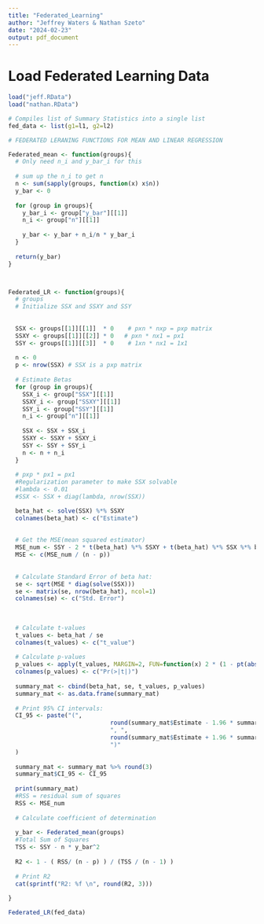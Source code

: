 ---
title: "Federated_Learning"
author: "Jeffrey Waters & Nathan Szeto"
date: "2024-02-23"
output: pdf_document
---

# Load Federated Learning Data
```{r}
load("jeff.RData")
load("nathan.RData")

# Compiles list of Summary Statistics into a single list
fed_data <- list(g1=l1, g2=l2)
```

```{r}
# FEDERATED LERANING FUNCTIONS FOR MEAN AND LINEAR REGRESSION

Federated_mean <- function(groups){
  # Only need n_i and y_bar_i for this
  
  # sum up the n_i to get n
  n <- sum(sapply(groups, function(x) x$n))
  y_bar <- 0
  
  for (group in groups){
    y_bar_i <- group["y_bar"][[1]]
    n_i <- group["n"][[1]]
    
    y_bar <- y_bar + n_i/n * y_bar_i
  }
  
  return(y_bar)
}



Federated_LR <- function(groups){
  # groups 
  # Initialize SSX and SSXY and SSY
  
  
  SSX <- groups[[1]][[1]]  * 0    # pxn * nxp = pxp matrix
  SSXY <- groups[[1]][[2]] * 0   # pxn * nx1 = px1
  SSY <- groups[[1]][[3]]  * 0    # 1xn * nx1 = 1x1
  
  n <- 0
  p <- nrow(SSX) # SSX is a pxp matrix
  
  # Estimate Betas
  for (group in groups){
    SSX_i <- group["SSX"][[1]]
    SSXY_i <- group["SSXY"][[1]]
    SSY_i <- group["SSY"][[1]]
    n_i <- group["n"][[1]]
    
    SSX <- SSX + SSX_i
    SSXY <- SSXY + SSXY_i
    SSY <- SSY + SSY_i
    n <- n + n_i
  }
  
  # pxp * px1 = px1
  #Regularization parameter to make SSX solvable
  #lambda <- 0.01
  #SSX <- SSX + diag(lambda, nrow(SSX))

  beta_hat <- solve(SSX) %*% SSXY
  colnames(beta_hat) <- c("Estimate")
  
  
  # Get the MSE(mean squared estimator)
  MSE_num <- SSY - 2 * t(beta_hat) %*% SSXY + t(beta_hat) %*% SSX %*% beta_hat
  MSE <- c(MSE_num / (n - p))
  
  
  # Calculate Standard Error of beta hat:
  se <- sqrt(MSE * diag(solve(SSX)))
  se <- matrix(se, nrow(beta_hat), ncol=1)
  colnames(se) <- c("Std. Error")
  
  
  
  # Calculate t-values
  t_values <- beta_hat / se
  colnames(t_values) <- c("t_value")
  
  # Calculate p-values
  p_values <- apply(t_values, MARGIN=2, FUN=function(x) 2 * (1 - pt(abs(x), n-p)))
  colnames(p_values) <- c("Pr(>|t|)")
  
  summary_mat <- cbind(beta_hat, se, t_values, p_values)
  summary_mat <- as.data.frame(summary_mat)
  
  # Print 95% CI intervals:
  CI_95 <- paste("(", 
                             round(summary_mat$Estimate - 1.96 * summary_mat[,"Std. Error"], 3), 
                             ", ", 
                             round(summary_mat$Estimate + 1.96 * summary_mat[,"Std. Error"], 3),
                             ")"
  )
  
  summary_mat <- summary_mat %>% round(3)
  summary_mat$CI_95 <- CI_95
  
  print(summary_mat)
  #RSS = residual sum of squares
  RSS <- MSE_num
  
  # Calculate coefficient of determination
  
  y_bar <- Federated_mean(groups)
  #Total Sum of Squares
  TSS <- SSY - n * y_bar^2
  
  R2 <- 1 - ( RSS/ (n - p) ) / (TSS / (n - 1) )
  
  # Print R2
  cat(sprintf("R2: %f \n", round(R2, 3)))
  
}

```

```{r}
Federated_LR(fed_data)
```